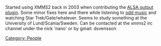 Started using XMMS2 back in 2003 when contributing the [http://git.xmms2.org/xmms2/xmms2-devel/log/src/plugins/alsa/alsa.c ALSA output plugin]. Some minor fixes here and there while listening to [http://www.last.fm/user/dsvensson/ odd music] and watching Star Trek/Gate/whatever. Seems to study something at the University of Lund/Scania/Sweden. Can be contacted at the xmms2 irc channel under the nick 'nano' or by gmail: dsvensson 
[[Category: People]]